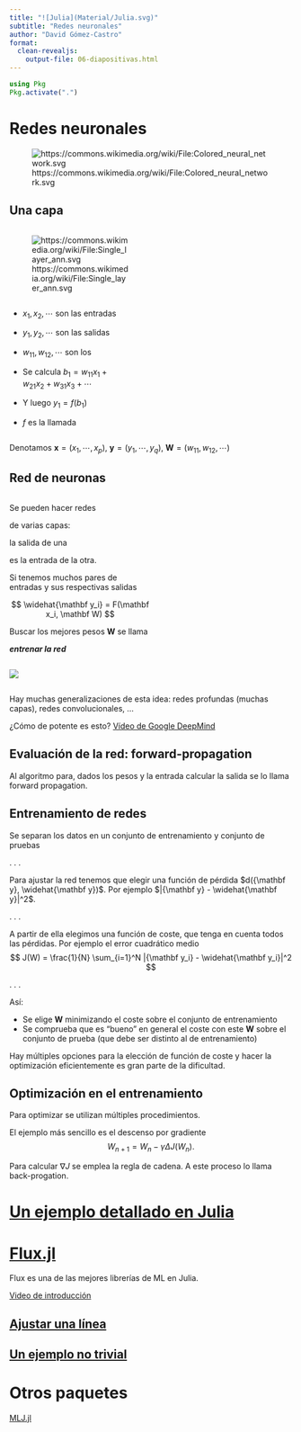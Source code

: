```yaml
---
title: "![Julia](Material/Julia.svg)"
subtitle: "Redes neuronales"
author: "David Gómez-Castro"
format:
  clean-revealjs:
    output-file: 06-diapositivas.html
---
```


:::{.hidden}
```julia
using Pkg
Pkg.activate(".")
```
:::

# Redes neuronales

![https://commons.wikimedia.org/wiki/File:Colored_neural_network.svg](Material/Colored_neural_network.svg)


## Una capa
		
::: {.column width="50%"}
![https://commons.wikimedia.org/wiki/File:Single_layer_ann.svg](Material/Single_layer_ann.svg)
:::


::: {.column width="40%"}

* $x_1, x_2, \cdots$ son las entradas
					
* $y_1, y_2, \cdots$ son las salidas
					
* $w_{11}, w_{12}, \cdots$ son los \textit{pesos}
					
*	Se calcula $\displaystyle b_1 = w_{11} x_1 + w_{21} x_2 + w_{31} x_3 + \cdots$
					
*	Y luego $y_1 = f ( b_1 )$ 

* $f$ es la llamada \textit{función de activación}

::: 
		
Denotamos  $\mathbf x = (x_1, \cdots, x_p)$, $\mathbf y = (y_1, \cdots, y_q)$, $\mathbf W = (w_{11}, w_{12}, \cdots )$

## Red de neuronas

::: {.column width="50%"}
Se pueden hacer redes 

de varias capas: 

la salida de una 

es la entrada de la otra.


Si tenemos muchos pares de entradas y sus respectivas salidas 

$$
  \widehat{\mathbf y_i} = F(\mathbf x_i, \mathbf W)
$$

Buscar los mejores pesos $\mathbf W$ se llama

***entrenar la red***
::: 

::: {.column width="40%"}
![](Material/Colored_neural_network.svg)
::: 

Hay muchas generalizaciones de esta idea: redes profundas (muchas capas), redes convolucionales, ...

¿Cómo de potente es esto? [Vídeo de Google DeepMind](https://www.youtube.com/watch?v=imOt8ST4Ejc)

## Evaluación de la red: forward-propagation

Al algoritmo para, dados los pesos y la entrada calcular la salida se lo llama forward propagation.

## Entrenamiento de redes

Se separan los datos en un conjunto de entrenamiento y conjunto de pruebas

. . .

Para ajustar la red tenemos que elegir una función de pérdida $d({\mathbf y}, \widehat{\mathbf y})$. Por ejemplo $|{\mathbf y} - \widehat{\mathbf y}|^2$.

. . .

A partir de ella elegimos una función de coste, que tenga en cuenta todos las pérdidas. Por ejemplo el error cuadrático medio
$$
  J(W) = \frac{1}{N} \sum_{i=1}^N  |{\mathbf y_i} - \widehat{\mathbf y_i}|^2
$$

. . .

Así:

* Se elige $\mathbf W$ minimizando el coste sobre el conjunto de entrenamiento
* Se comprueba que es "bueno" en general el coste con este $\mathbf W$ sobre el conjunto de prueba (que debe ser distinto al de entrenamiento)

Hay múltiples opciones para la elección de función de coste y hacer la optimización eficientemente es gran parte de la dificultad.

## Optimización en el entrenamiento

Para optimizar se utilizan múltiples procedimientos. 

El ejemplo más sencillo es el descenso por gradiente 
$$
  W_{n+1} = W_n - \gamma \Delta J (W_n).
$$ 

Para calcular $\nabla J$ se emplea la regla de cadena. A este proceso lo llama back-progation.

# [Un ejemplo detallado en Julia](https://towardsdatascience.com/how-to-build-an-artificial-neural-network-from-scratch-in-julia-c839219b3ef8)

# [Flux.jl](https://fluxml.ai/Flux.jl/stable/)

Flux es una de las mejores librerías de ML en Julia.

[Video de introducción](https://www.youtube.com/watch?v=R81pmvTP_Ik)

## [Ajustar una línea](https://fluxml.ai/Flux.jl/stable/models/overview/)

## [Un ejemplo no trivial](https://fluxml.ai/Flux.jl/stable/models/quickstart/)

# Otros paquetes

[MLJ.jl](https://juliapackages.com/p/mlj)